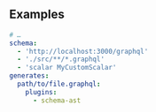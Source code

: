 

<PackageHeader/>

## Examples

```yaml {9}
# …
schema:
  - 'http://localhost:3000/graphql'
  - './src/**/*.graphql'
  - 'scalar MyCustomScalar'
generates:
  path/to/file.graphql:
    plugins:
      - schema-ast
```

<PackageApiDocs/>
